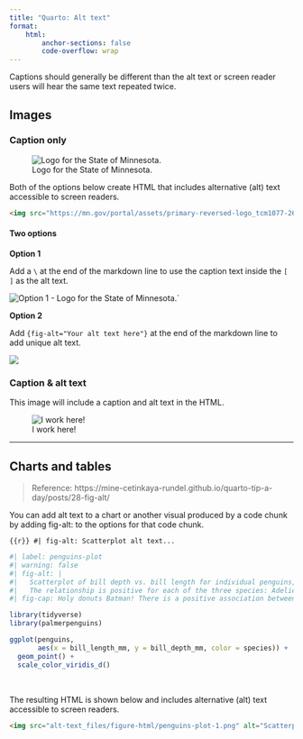 ```yaml
---
title: "Quarto: Alt text"
format: 
    html:
        anchor-sections: false
        code-overflow: wrap
---
```


Captions should generally be different than the alt text or screen reader users will hear the same text repeated twice.

## Images

### Caption only

![Logo for the State of Minnesota.](https://mn.gov/portal/assets/primary-reversed-logo_tcm1077-265309.jpg)


Both of the options below create HTML that includes alternative (alt) text accessible to screen readers.

```html
<img src="https://mn.gov/portal/assets/primary-reversed-logo_tcm1077-265309.jpg" alt="Option * - Logo for the State of Minnesota.">

```

#### Two options

**Option 1**

Add a `\` at the end of the markdown line to use the caption text inside the `[ ]` as the alt text.

![Option 1 - Logo for the State of Minnesota. ](https://mn.gov/portal/assets/primary-reversed-logo_tcm1077-265309.jpg)\`


**Option 2**

Add `{fig-alt="Your alt text here"}` at the end of the markdown line to add unique alt text.

![](https://mn.gov/portal/assets/primary-reversed-logo_tcm1077-265309.jpg){fig-alt="Option 2 - Logo for the State of Minnesota."}

### Caption & alt text

This image will include a caption and alt text in the HTML.

![I work here!](https://mn.gov/portal/assets/primary-reversed-logo_tcm1077-265309.jpg){fig-alt="Logo for the State of Minnesota."}

---  

## Charts and tables

> Reference: https://mine-cetinkaya-rundel.github.io/quarto-tip-a-day/posts/28-fig-alt/

You can add alt text to a chart or another visual produced by a code chunk by adding fig-alt: to the options for that code chunk.


```{{r}}
#| fig-alt: Scatterplot alt text...
```

```r
#| label: penguins-plot
#| warning: false
#| fig-alt: |
#|   Scatterplot of bill depth vs. bill length for individual penguins, colored by species.
#|   The relationship is positive for each of the three species: Adelie, Chinstrap, and Gentoo.
#| fig-cap: Holy donuts Batman! There is a positive association between the bill depth and length.

library(tidyverse)
library(palmerpenguins)

ggplot(penguins, 
       aes(x = bill_length_mm, y = bill_depth_mm, color = species)) +
  geom_point() +
  scale_color_viridis_d()
```

<br>

The resulting HTML is shown below and includes alternative (alt) text accessible to screen readers.

```html
<img src="alt-text_files/figure-html/penguins-plot-1.png" alt="Scatterplot of bill depth vs. bill length for individual penguins, colored by species. The relationship is positive for each of the three species: Adelie, Chinstrap, and Gentoo.">
```
